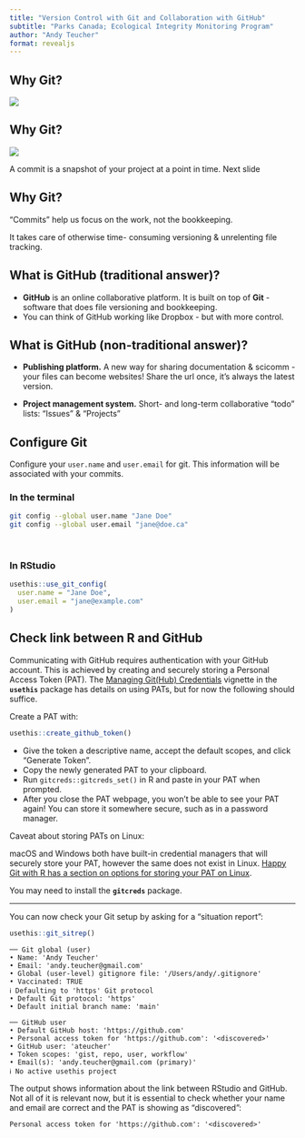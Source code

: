 ```yaml
---
title: "Version Control with Git and Collaboration with GitHub"
subtitle: "Parks Canada; Ecological Integrity Monitoring Program"
author: "Andy Teucher"
format: revealjs
---
```


## Why Git?

![](img/why-github-bryan.png)

## Why Git?

![](img/why-github-climbing.png)

::: notes
A commit is a snapshot of your project at a point in time. Next slide
:::

## Why Git? {background-image="img/why-git-climbing-2.png" background-position="50% 45%" background-size="90%"}

::: {.absolute bottom=0}
"Commits" help us focus on the work, not the bookkeeping.

It takes care of otherwise time- consuming versioning & unrelenting file tracking. 
:::

## What is GitHub (traditional answer)?

- **GitHub** is an online collaborative platform. It is built on top of **Git** - software that does file versioning and bookkeeping.
- You can think of GitHub working like Dropbox - but with more control.

## What is GitHub (non-traditional answer)?

- **Publishing platform.** A new way for sharing documentation & scicomm - your files can become websites! Share the url once, it’s always the latest version.  

- **Project management system.** Short- and long-term collaborative "todo" lists: "Issues" & "Projects"

## Configure Git

Configure your `user.name` and `user.email` for git. This information will be associated with your commits.

### In the terminal

```bash
git config --global user.name "Jane Doe"
git config --global user.email "jane@doe.ca"
```

<br>

### In RStudio

```r
usethis::use_git_config(
  user.name = "Jane Doe",
  user.email = "jane@example.com"
)
```

## Check link between R and GitHub {#check-link-between-r-and-github}
Communicating with GitHub requires authentication with your GitHub account.
This is achieved by creating and securely storing a Personal Access Token (PAT).
The [Managing Git(Hub) Credentials](https://usethis.r-lib.org/articles/articles/git-credentials.html) vignette in the **`usethis`** package has details on using PATs, but for now the following should suffice.

Create a PAT with:

```r
usethis::create_github_token()
```

-   Give the token a descriptive name, accept the default scopes, and click "Generate Token".
-   Copy the newly generated PAT to your clipboard.
-   Run `gitcreds::gitcreds_set()` in R and paste in your PAT when prompted.
-   After you close the PAT webpage, you won't be able to see your PAT again! You can store it somewhere secure, such as in a password manager.

::: notes

Caveat about storing PATs on Linux:

macOS and Windows both have built-in credential managers that will securely store your PAT, however the same does not exist in Linux.
[Happy Git with R has a section on options for storing your PAT on Linux](https://happygitwithr.com/https-pat#pat-doesnt-persist-on-linux).

:::

::: aside
You may need to install the **`gitcreds`** package.
:::

---

You can now check your Git setup by asking for a "situation report":

```r
usethis::git_sitrep()
```

::: cell-output
```
── Git global (user)
• Name: 'Andy Teucher'
• Email: 'andy.teucher@gmail.com'
• Global (user-level) gitignore file: '/Users/andy/.gitignore'
• Vaccinated: TRUE
ℹ Defaulting to 'https' Git protocol
• Default Git protocol: 'https'
• Default initial branch name: 'main'

── GitHub user
• Default GitHub host: 'https://github.com'
• Personal access token for 'https://github.com': '<discovered>'
• GitHub user: 'ateucher'
• Token scopes: 'gist, repo, user, workflow'
• Email(s): 'andy.teucher@gmail.com (primary)'
ℹ No active usethis project
```
:::

The output shows information about the link between RStudio and GitHub.
Not all of it is relevant now, but it is essential to check whether your name and email are correct and the PAT is showing as "discovered":

::: cell-output
```
Personal access token for 'https://github.com': '<discovered>'
```
:::
